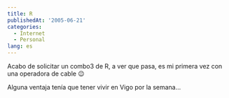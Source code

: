 ```yaml
---
title: R
publishedAt: '2005-06-21'
categories:
  - Internet
  - Personal
lang: es
---
```


Acabo de solicitar un combo3 de R, a ver que pasa, es mi primera vez con una operadora de cable 😉

Alguna ventaja tenía que tener vivir en Vigo por la semana...
